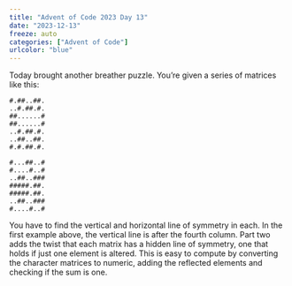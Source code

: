 ```yaml
---
title: "Advent of Code 2023 Day 13"
date: "2023-12-13"
freeze: auto
categories: ["Advent of Code"]
urlcolor: "blue"
---
```


Today brought another breather puzzle. You're given a series of matrices like this:

```
#.##..##.
..#.##.#.
##......#
##......#
..#.##.#.
..##..##.
#.#.##.#.

#...##..#
#....#..#
..##..###
#####.##.
#####.##.
..##..###
#....#..#
```
You have to find the vertical and horizontal line of symmetry in each. In the 
first example above, the vertical line is after the fourth column. Part two 
adds the twist that each matrix has a hidden line of symmetry, one that holds 
if just one element is altered. This is easy to compute by converting the character matrices 
to numeric, adding the reflected elements 
and checking if the sum is one.
